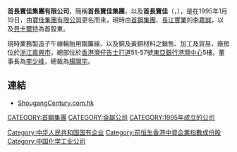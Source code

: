 {{Unreferenced|time=2021-01-22T09:55:39+00:00}}
'''首長寶佳集團有限公司'''，簡稱'''首長寶佳集團'''，以及'''首長寶佳'''（'''{{lang-en|Shougang Concord Century Holdings Limited}}'''，{{hkex|0103}}），是在1995年1月19日，由[[寶佳集團有限公司|寶佳集團有限公司]]更名而來，現時由[[首鋼集團|首鋼集團]]、[[長江實業|長江實業]]的[[李嘉誠|李嘉誠]]，以及[[貝卡爾特|貝卡爾特]]為首股東。

現時業務製造子午線輪胎用鋼簾線、以及銅及黃銅材料之銷售、加工及貿易，廠房位於[[浙江|浙江]][[嘉興市|嘉興市]]，總部位於[[香港|香港]][[灣仔|灣仔]][[告士打道|告士打道]]51-57號[[東亞銀行港灣中心|東亞銀行港灣中心]]5樓。董事長為[[李少峰|李少峰]]，總裁為[[楊開宇|楊開宇]]。

==連結==
*[http://www.shougangcentury.com.hk ShougangCentury.com.hk] {{Wayback|url=http://www.shougangcentury.com.hk/ |date=20200219221225 }}

[[Category:中华人民共和国国有企业|Category:中华人民共和国国有企业]]
[[Category:前恒生香港中資企業指數成份股|Category:前恒生香港中資企業指數成份股]]
[[CATEGORY:首鋼集團|CATEGORY:首鋼集團]]
[[CATEGORY:金屬公司|CATEGORY:金屬公司]]
[[Category:中国化学工业公司|Category:中国化学工业公司]]
[[CATEGORY:1995年成立的公司|CATEGORY:1995年成立的公司]]
{{china-company-stub}}